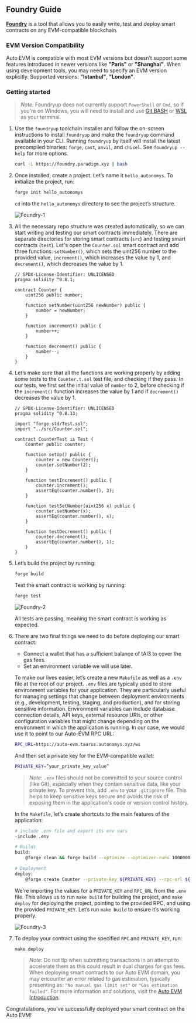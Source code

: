 ## Foundry Guide

[**Foundry**](https://book.getfoundry.sh/) is a tool that allows you to easily write, test and deploy smart contracts on any EVM-compatible blockchain.

### EVM Version Compatibility

Auto EVM is compatible with most EVM versions but doesn't support some features introduced in newer versions like **"Paris"** or **"Shanghai"**. When using development tools, you may need to specify an EVM version explicitly. Supported versions: **"Istanbul"**, **"London"**. 

### Getting started

 > *Note:* Foundryup does not currently support `PowerShell` or `Cmd`, so if you're on Windows, you will need to install and use [Git BASH](https://gitforwindows.org/) or [WSL](https://learn.microsoft.com/en-us/windows/wsl/install) as your terminal.

1. Use the `foundryup` toolchain installer and follow the on-screen instructions to install `foundryup` and make the `foundryup` command available in your CLI. Running `foundryup` by itself will install the latest precompiled binaries: `forge`, `cast`, `anvil`, and `chisel`. See `foundryup --help` for more options.
    ```bash
    curl -L https://foundry.paradigm.xyz | bash
    ```

2. Once installed, create a project. Let’s name it `hello_autonomys`. To initialize the project, run:
    ```bash
    forge init hello_autonomys
    ```
   `cd` into the `hello_autonomys` directory to see the project’s structure.

    ![Foundry-1](/developers/Foundry-1.png)

3. All the necessary repo structure was created automatically, so we can start writing and testing our smart contracts immediately. There are separate directories for storing smart contracts (`src`) and testing smart contracts (`test`). Let's open the `Counter.sol` smart contract and add three functions: `setNumber()`, which sets the uint256 number to the provided value, `increment()`, which increases the value by 1, and `decrement()`, which decreases the value by 1.

    ```
    // SPDX-License-Identifier: UNLICENSED
    pragma solidity ^0.8.1;

    contract Counter {
        uint256 public number;

        function setNumber(uint256 newNumber) public {
            number = newNumber;
        }

        function increment() public {
            number++;
        }

        function decrement() public {
            number--;
        }
    }
    ```

4. Let’s make sure that all the functions are working properly by adding some tests to the `Counter.t.sol` test file, and checking if they pass. In our tests, we first set the initial value of `number` to 2, before checking if the `increment()` function increases the value by 1 and if `decrement()` decreases the value by 1.

    ```
    // SPDX-License-Identifier: UNLICENSED
    pragma solidity ^0.8.13;

    import "forge-std/Test.sol";
    import "../src/Counter.sol";

    contract CounterTest is Test {
        Counter public counter;

        function setUp() public {
            counter = new Counter();
            counter.setNumber(2);
        }

        function testIncrement() public {
            counter.increment();
            assertEq(counter.number(), 3);
        }

        function testSetNumber(uint256 x) public {
            counter.setNumber(x);
            assertEq(counter.number(), x);
        }

        function testDecrement() public {
            counter.decrement();
            assertEq(counter.number(), 1);
        }
    }
    ```

5. Let’s build the project by running: 

    ```bash
    forge build
    ```

    Test the smart contract is working by running:

    ```bash
    forge test
    ```

    ![Foundry-2](/developers/Foundry-2.png)

    All tests are passing, meaning the smart contract is working as expected.

6. There are two final things we need to do before deploying our smart contract:
    - Connect a wallet that has a sufficient balance of tAI3 to cover the gas fees.
    - Set an environment variable we will use later.

    To make our lives easier, let’s create a new `Makefile` as well as a `.env` file at the root of our project. `.env` files are typically used to store environment variables for your application. They are particularly useful for managing settings that change between deployment environments (e.g., development, testing, staging, and production), and for storing sensitive information. Environment variables can include database connection details, API keys, external resource URIs, or other configuration variables that might change depending on the environment in which the application is running. In our case, we would use it to point to our Auto-EVM RPC URL:

    ```bash
    RPC_URL=https://auto-evm.taurus.autonomys.xyz/ws
    ```

    And then set a private key for the EVM-compatible wallet:

    ```bash
    PRIVATE_KEY=”your_private_key_value”
    ```
    
    > *Note:* `.env` files should not be committed to your source control (like Git), especially when they contain sensitive data, like your private key. To prevent this, add `.env` to your `.gitignore` file. This helps to keep sensitive keys secure and avoids the risk of exposing them in the application's code or version control history.

    In the `Makefile`, let’s create shortcuts to the main features of the application:

    ```bash
    # include .env file and export its env vars
    -include .env

    # Builds
    build:
	    @forge clean && forge build --optimize --optimizer-runs 1000000

    # Deployment
    deploy:
	    @forge create Counter --private-key ${PRIVATE_KEY} --rpc-url ${RPC_URL} --evm-version london
    ```

    We're importing the values for a `PRIVATE_KEY` and `RPC_URL` from the `.env` file. This allows us to run `make build` for building the project, and `make deploy` for deploying the project, pointing to the provided RPC, and using the provided `PRIVATE_KEY`. Let’s run `make build` to ensure it’s working properly.

    ![Foundry-3](/developers/Foundry-3.png)

7. To deploy your contract using the specified `RPC` and `PRIVATE_KEY`, run:

    ```
    make deploy
    ```

    > *Note:* Do not tip when submitting transactions in an attempt to accelerate them as this could result in dual charges for gas fees. When deploying smart contracts to our Auto EVM domain, you may encounter an error related to gas estimation, typically presenting as: `"No manual gas limit set"` or `"Gas estimation failed"`. For more information and solutions, visit the [Auto EVM Introduction](/evm/introduction).

Congratulations, you've successfully deployed your smart contract on the Auto EVM!
